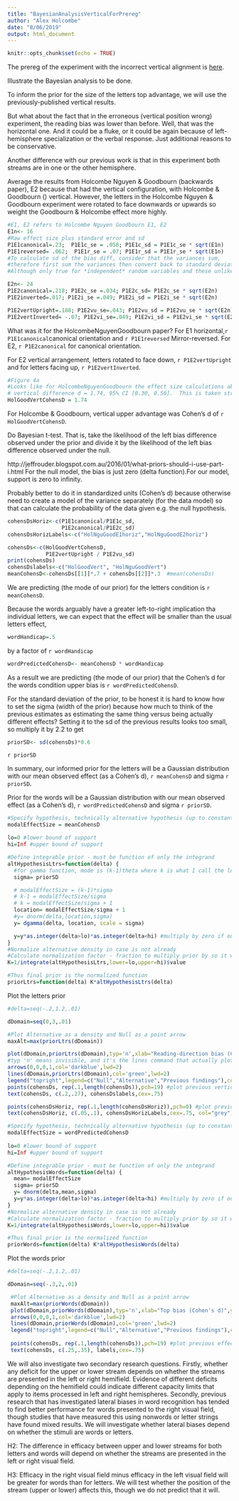 ```yaml
---
title: "BayesianAnalysisVerticalForPrereg"
author: "Alex Holcombe"
date: "8/06/2019"
output: html_document
---
```


```r
knitr::opts_chunk$set(echo = TRUE)
```

The prereg of the experiment with the incorrect vertical alignment is [here](https://osf.io/jpy58).

Illustrate the Bayesian analysis to be done.

To inform the prior for the size of the letters top advantage, we will use the previously-published vertical results.

But what about the fact that in the erroneous (vertical position wrong) experiment, the reading bias was lower than before. Well, that was the horizontal one. And it could be a fluke, or it could be again because of left-hemisphere specialization or the verbal response. Just additional reasons to be conservative.

Another difference with our previous work is that in this experiment both streams are in one or the other hemisphere.

Average the results from Holcombe Nguyen & Goodbourn (backwards paper), E2 because that had the vertical configuration, with Holcombe & Goodbourn () vertical. However, the letters in the Holcombe Nguyen & Goodbourn experiment were rotated to face downwards or upwards so weight the Goodbourn & Holcombe effect more highly.


```r
#E1, E2 refers to Holcombe Nguyen Goodbourn E1, E2
E1n<- 16
#Raw effect size plus standard error and sd
P1E1canonical=.23;  P1E1c_se = .058; P1E1c_sd = P1E1c_se * sqrt(E1n)
P1E1reversed= .062;  P1E1r_se = .07; P1E1r_sd = P1E1r_se * sqrt(E1n)
#To calculate sd of the bias diff, consider that the variances sum,
#therefore first sum the variances then convert back to standard deviation
#Although only true for *independent* random variables and these unlikely to be totally independent

E2n<- 24
P1E2canonical=.218; P1E2c_se =.034; P1E2c_sd= P1E2c_se * sqrt(E2n)
P1E2inverted=.017; P1E2i_se =.049; P1E2i_sd = P1E2i_se * sqrt(E2n)

P1E2vertUpright=.188; P1E2vu_se=.043; P1E2vu_sd = P1E2vu_se * sqrt(E2n)
P1E2vertInverted= -.07; P1E2vi_se=.049; P1E2vi_sd = P1E2vi_se * sqrt(E2n)

```

What was it for the HolcombeNguyenGoodbourn paper? For E1 horizontal,`r P1E1canonical`canonical orientation and 
`r P1E1reversed` Mirror-reversed. For E2, `r P1E2canonical` for canonical orientation.

For E2 vertical arrangement, letters rotated to face down, `r P1E2vertUpright` and for letters facing up, `r P1E2vertInverted`.


```r
#Figure 4a
#Looks like for HolcombeNguyenGoodbourn the effect size calculations above are all of the difference scores, not the individual sides
# vertical difference d = 1.74, 95% CI [0.30, 0.50].  This is taken straight from the results section.
HolGoodVertCohensD = 1.74

```

For Holcombe & Goodbourn, vertical upper advantage was Cohen's d of `r HolGoodVertCohensD`.

Do Bayesian t-test. That is, take the likelihood of the left bias difference observed under the prior and divide it by the likelihood of the left bias difference observed under the null.

http://jeffrouder.blogspot.com.au/2016/01/what-priors-should-i-use-part-i.html
For the null model, the bias is just zero (delta function).For our model, support is zero to infinity. 

Probably better to do it in standardized units (Cohen's d) because otherwise need to create a model of the variance separately (for the data model) so that can calculate the probability of the data given e.g. the null hypothesis.

```r
cohensDsHoriz<-c(P1E1canonical/P1E1c_sd,
                 P1E2canonical/P1E2c_sd) 
cohensDsHorizLabels<-c("HolNguGoodE1horiz","HolNguGoodE2horiz")

cohensDs<-c(HolGoodVertCohensD,
            P1E2vertUpright / P1E2vu_sd) 
print(cohensDs)
cohensDslabels<-c("HolGoodVert", "HolNguGoodVert")
meanCohensD<-cohensDs[[1]]*.7 + cohensDs[[2]]*.3  #mean(cohensDs)
```
We are predicting (the mode of our prior) for the letters condition is `r meanCohensD`.

Because the words arguably have a greater left-to-right implication tha individual letters, we can expect that the effect will be smaller than the usual letters effect,
```r
wordHandicap=.5
```
by a factor of `r wordHandicap`
```r
wordPredictedCohensD<- meanCohensD * wordHandicap
```

As a result we are predicting (the mode of our prior) that the Cohen's d for the words condition upper bias is `r wordPredictedCohensD`.

For the standard deviation of the prior, to be honest it is hard to know how to set the sigma (width of the prior) because how much to think of the previous estimates as estimating the same thing versus being actually different effects? Setting it to the sd of the previous results looks too small, so multiply it by 2.2 to get
```r
priorSD<- sd(cohensDs)*0.6
```
`r priorSD`


In summary, our informed prior for the letters will be a Gaussian distribution with our mean observed effect (as a Cohen's d), `r meanCohensD` and sigma `r priorSD`. 

Prior for the words will be a Gaussian distribution with our mean observed effect (as a Cohen's d), `r wordPredictedCohensD` and sigma `r priorSD`.

```r
#Specify hypothesis, technically alternative hypothesis (up to constant of proportionality) for letters
modalEffectSize = meanCohensD
  
lo=0 #lower bound of support
hi=Inf #upper bound of support

#Define integrable prior - must be function of only the integrand
altHypothesisLtrs=function(delta) {
  #for gamma function, mode is (k-1)theta where k is what I call the location parameter but they call shape parameter
  sigma= priorSD

  # modalEffectSize = (k-1)*sigma
  # k-1 = modalEffectSize/sigma
  # k = modalEffectSize/sigma + 1
  location= modalEffectSize/sigma + 1  
  #y= dnorm(delta,location,sigma)
  y= dgamma(delta, location, scale = sigma)

  y=y*as.integer(delta>lo)*as.integer(delta<hi) #multiply by zero if outside of support
}
#Normalize alternative density in case is not already
#Calculate normalization factor - fraction to multiply prior by so it will integrate to 1
K=1/integrate(altHypothesisLtrs,lower=lo,upper=hi)$value 

#Thus final prior is the normalized function
priorLtrs=function(delta) K*altHypothesisLtrs(delta)
```


Plot the letters prior
```r

#delta=seq(-.2,1.2,.01)

dDomain=seq(0,3,.01)

#Plot Alternative as a density and Null as a point arrow
maxAlt=max(priorLtrs(dDomain))

plot(dDomain,priorLtrs(dDomain),typ='n',xlab="Reading-direction bias (Cohen's d)",ylab="Density",ylim=c(0,max(1,1.4*maxAlt)),main="Letter top bias prior")
#typ 'n' means invisible, and it's the lines command that actually plots the points.
arrows(0,0,0,1,col='darkblue',lwd=2)
lines(dDomain,priorLtrs(dDomain),col='green',lwd=2)
legend("topright",legend=c("Null","Alternative","Previous findings"),col=c('darkblue','green','black'),lwd=2)
points(cohensDs, rep(.1,length(cohensDs)),pch=19) #plot previous vertical effect sizes
text(cohensDs, c(.2,.27), cohensDslabels,cex=.75)

points(cohensDsHoriz, rep(.1,length(cohensDsHoriz)),pch=0) #plot previous horizontal arrangement effect sizes
text(cohensDsHoriz, c(.05,.1), cohensDsHorizLabels,cex=.75, col="grey")

```

```r
#Specify hypothesis, technically alternative hypothesis (up to constant of proportionality) for words
modalEffectSize = wordPredictedCohensD
  
lo=0 #lower bound of support
hi=Inf #upper bound of support

#Define integrable prior - must be function of only the integrand
altHypothesisWords=function(delta) {
  mean= modalEffectSize
  sigma= priorSD
  y= dnorm(delta,mean,sigma)
  y=y*as.integer(delta>lo)*as.integer(delta<hi) #multiply by zero if outside of support
}
#Normalize alternative density in case is not already
#Calculate normalization factor - fraction to multiply prior by so it will integrate to 1
K=1/integrate(altHypothesisWords,lower=lo,upper=hi)$value 

#Thus final prior is the normalized function
priorWords=function(delta) K*altHypothesisWords(delta)
```


Plot the words prior
```r

#delta=seq(-.2,1.2,.01)

dDomain=seq(-.3,2,.01)

 #Plot Alternative as a density and Null as a point arrow
 maxAlt=max(priorWords(dDomain))
 plot(dDomain,priorWords(dDomain),typ='n',xlab="Top bias (Cohen's d)",ylab="Density",ylim=c(0,1.4*maxAlt),main="Letter top bias prior")
 arrows(0,0,0,1,col='darkblue',lwd=2)
 lines(dDomain,priorWords(dDomain),col='green',lwd=2)
 legend("topright",legend=c("Null","Alternative","Previous findings"),col=c('darkblue','green','black'),lwd=2)
 
 points(cohensDs, rep(.1,length(cohensDs)),pch=19) #plot previous effect sizes
 text(cohensDs, c(.25,.35), labels,cex=.75)

```

We will also investigate two secondary research questions.  Firstly, whether any deficit for the upper or lower stream depends on whether the streams are presented in the left or right hemifield.  Evidence of different deficits depending on the hemifield could indicate different capacity limits that apply to items processed in left and right hemispheres.  Secondly, previous research that has investigated lateral biases in word recognition has tended to find better performance for words presented to the right visual field, though studies that have measured this using nonwords or letter strings have found mixed results.  We will investigate whether lateral biases depend on whether the stimuli are words or letters. 

H2:  The difference in efficacy between upper and lower streams for both letters and words will depend on whether the streams are presented in the left or right visual field.

H3:  Efficacy in the right visual field minus efficacy in the left visual field will be greater for words than for letters.  We will test whether the position of the stream (upper or lower) affects this, though we do not predict that it will. 
